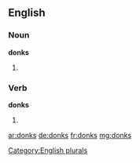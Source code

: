 ==English==

===Noun===
'''donks'''

# {{plural of |[[donk]]}}

===Verb===
'''donks'''

# {{third-person singular of|[[donk]]}}

[[Category:English plurals]]

[[ar:donks]]
[[de:donks]]
[[fr:donks]]
[[mg:donks]]